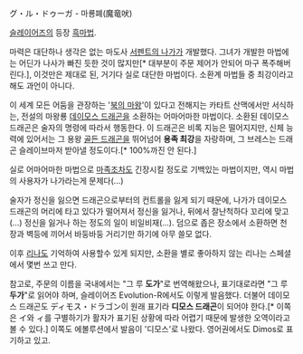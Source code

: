 グ・ル・ドゥーガ - 마룡폐(魔竜吠)

[[슬레이어즈]]의 등장 [[슬레이어즈/마법|흑마법]].

마력은 대단하나 생각은 없는 마도사 [[그레이시아 울 나가 세이룬|서펜트의 나가]]가 개발했다. 그녀가 개발한 마법에는 어딘가 나사가 빠진 듯한 것이 많지만[* 대부분이 주문 제어가 안되어 마구 폭주해버린다.], 이것만은 제대로 된, 거기다 실로 대단한 마법이다. 소환계 마법들 중 최강이라고 해도 과언이 아니다. 

이 세계 모든 어둠을 관장하는 '[[북의 마왕]]'이 있다고 전해지는 카타트 산맥에서만 서식하는, 전설의 마왕룡 [[데이모스 드래곤]]을 소환하는 어마어마한 마법이다. 소환된 데이모스 드래곤은 술자의 명령에 따라서 행동한다. 이 드래곤은 비록 지능은 떨어지지만, 신체 능력에 있어서는 그 용왕 [[골든 드래곤]]을 뛰어넘어 '''용족 최강'''을 자랑하며, 그 브레스는 드래곤 슬레이브마저 받아낼 정도이다.[* 100%까진 안 된다.]  

실로 어마어마한 마법으로 [[마족(슬레이어즈)|마족]]조차도 긴장시킬 정도로 기백있는 마법이지만, 역시 마법의 사용자가 나가라는게 문제다(...)

술자가 정신을 잃으면 드래곤으로부터의 컨트롤을 잃게 되기 때문에, 나가가 데이모스 드래곤의 머리에 타고 있다가 떨어져서 정신을 잃거나, 뒤에서 잘난척하다 꼬리에 맞고(...) 정신을 잃거나 하는 정도의 일이 비일비재(...). 덤으로 좁은 장소에서 소환하면 천장과 벽등에 끼어서 바둥바둥 거리기만 하기에 아무 쓸모 없다.

이후 [[리나 인버스|리나]]도 기억하여 사용할수 있게 되지만, 소환을 별로 좋아하지 않는 리나는 스페셜에서 몇번 쓰고 만다.

참고로, 주문의 이름을 국내에서는 "그 루 '''도가'''"로 번역해왔으나, 표기대로라면 "그 루 '''두가'''"로 읽어야 하며, 슬레이어즈 Evolution-R에서도 이렇게 발음했다. 더불어 데이모스 드래곤도 ディモス・ドラゴン이 원래 표기라 '''디모스 드래곤'''이 되어야 한다.[* 이쪽은 イ와 ィ를 구별하기가 활자가 표기된 상황에 따라 어렵기 때문에 발생한 오역이라고 볼 수 있다.] 이쪽도 에볼루션에서 발음이 '디모스'로 나왔다. 영어권에서도 Dimos로 표기하고 있고.
